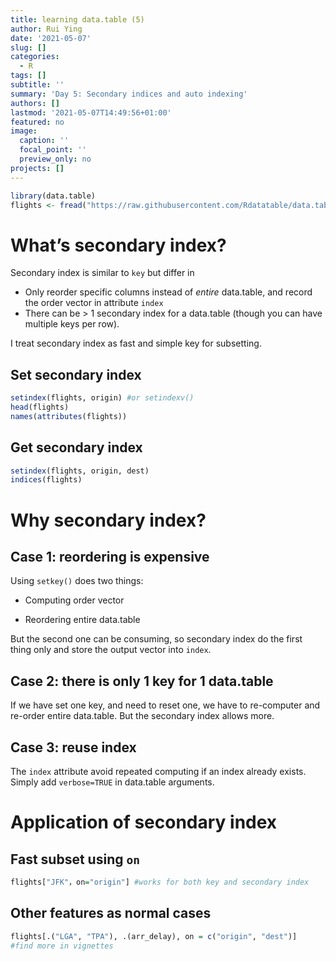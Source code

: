 ```yaml
---
title: learning data.table (5)
author: Rui Ying
date: '2021-05-07'
slug: []
categories:
  - R
tags: []
subtitle: ''
summary: 'Day 5: Secondary indices and auto indexing'
authors: []
lastmod: '2021-05-07T14:49:56+01:00'
featured: no
image:
  caption: ''
  focal_point: ''
  preview_only: no
projects: []
---
```


```r
library(data.table)
flights <- fread("https://raw.githubusercontent.com/Rdatatable/data.table/master/vignettes/flights14.csv")
```

# What's secondary index?

Secondary index is similar to `key` but differ in

-   Only reorder specific columns instead of *entire* data.table, and record the order vector in attribute `index`
-   There can be \> 1 secondary index for a data.table (though you can have multiple keys per row).

I treat secondary index as fast and simple key for subsetting.

## Set secondary index

```r
setindex(flights, origin) #or setindexv()
head(flights)
names(attributes(flights))
```

## Get secondary index

```r
setindex(flights, origin, dest)
indices(flights)

```

# Why secondary index?

## Case 1: reordering is expensive

Using `setkey()` does two things:

-   Computing order vector

-   Reordering entire data.table

But the second one can be consuming, so secondary index do the first thing only and store the output vector into `index`.

## Case 2: there is only 1 key for 1 data.table

If we have set one key, and need to reset one, we have to re-computer and re-order entire data.table. But the secondary index allows more.

## Case 3: reuse index

The `index` attribute avoid repeated computing if an index already exists. Simply add `verbose=TRUE` in data.table arguments.

# Application of secondary index

## Fast subset using `on`

```r
flights["JFK"，on="origin"] #works for both key and secondary index
```

## Other features as normal cases

```r
flights[.("LGA", "TPA"), .(arr_delay), on = c("origin", "dest")]
#find more in vignettes
```
